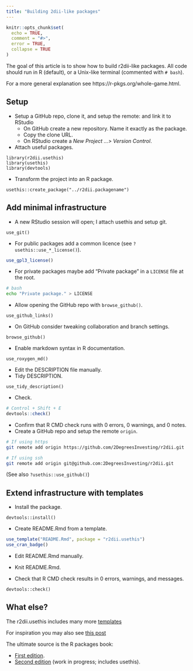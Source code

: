 ```yaml
---
title: "Building 2dii-like packages"
---
```


```r
knitr::opts_chunk$set(
  echo = TRUE,
  comment = "#>",
  error = TRUE,
  collapse = TRUE
)
```

The goal of this article is to show how to build r2dii-like packages. All code should run in R (default), or a Unix-like terminal (commented with `# bash`).

For a more general explanation see https://r-pkgs.org/whole-game.html.

## Setup

* Setup a GitHub repo, clone it, and setup the remote: and link it to RStudio
    * On GitHub create a new repository. Name it exactly as the package.
    * Copy the clone URL.
    * On RStudio create a _New Project ...> Version Control_.

* Attach useful packages.

```
library(r2dii.usethis)
library(usethis)
library(devtools)
```

* Transform the project into an R package.

```
usethis::create_package("../r2dii.packagename")
```

## Add minimal infrastructure

* A new RStudio session will open; I attach usethis and setup git.

```
use_git()
```

* For public packages add a common licence (see `?usethis::use_*_license()`).

```r
use_gpl3_license()
```

* For private packages maybe add "Private package" in a `LICENSE` file at the root.

```bash
# bash
echo "Private package." > LICENSE
```

* Allow opening the GitHub repo with `browse_github()`.

```
use_github_links()
```

* On GitHub consider tweaking collaboration and branch settings.

```
browse_github()
```

* Enable markdown syntax in R documentation.

```
use_roxygen_md()
```

* Edit the DESCRIPTION file manually.
* Tidy DESCRIPTION.

```
use_tidy_description()
```

* Check.

```r
# Control + Shift + E
devtools::check()
```

* Confirm that R CMD check runs with 0 errors, 0 warnings, and 0 notes.
* Create a GitHub repo and setup the remote `origin`.

```bash
# If using https
git remote add origin https://github.com/2DegreesInvesting/r2dii.git

# If using ssh
git remote add origin git@github.com:2DegreesInvesting/r2dii.git
```

(See also `?usethis::use_github()`)

## Extend infrastructure with templates

  * Install the package.

```
devtools::install()
```

* Create README.Rmd from a template.

```r
use_template("README.Rmd", package = "r2dii.usethis")
use_cran_badge()
```

* Edit README.Rmd manually.
* Knit README.Rmd.

* Check that R CMD check results in 0 errors, warnings, and messages.

```
devtools::check()
```

## What else?

The r2dii.usethis includes many more [templates](https://github.com/2DegreesInvesting/r2dii.usethis/tree/master/inst/templates)

For inspiration you may also see [this post](https://fgeo.netlify.com/2018/03/28/2018-03-28-building-infrastructure-for-r-packages-with-usethis/)

The ultimate source is the R packages book:

* [First edition](http://r-pkgs.had.co.nz/).
* [Second edition](https://r-pkgs.org/) (work in progress; includes usethis).
